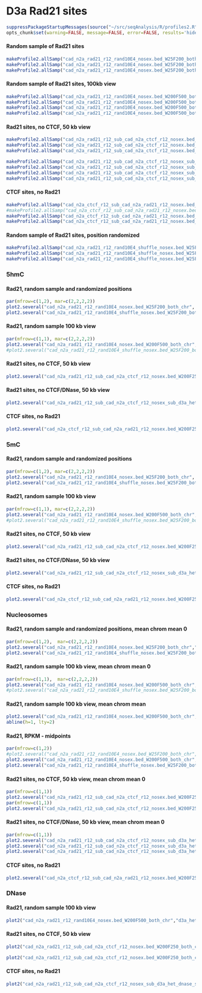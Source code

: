 D3a Rad21 sites
========================================================

```r
suppressPackageStartupMessages(source("~/src/seqAnalysis/R/profiles2.R"))
opts_chunk$set(warning=FALSE, message=FALSE, error=FALSE, results='hide')
```

#### Random sample of Rad21 sites
```r
makeProfile2.allSamp("cad_n2a_rad21_r12_rand10E4_nosex.bed_W25F200_both_chr", data_type="bam_extend/mean_chrom_mean_0", rm.outliers=0.01)
makeProfile2.allSamp("cad_n2a_rad21_r12_rand10E4_nosex.bed_W25F200_both_chr", data_type="bam_ends/mean", rm.outliers=0.01)
makeProfile2.allSamp("cad_n2a_rad21_r12_rand10E4_nosex.bed_W25F200_both_chr", data_type="rpkm/mean", rm.outliers=0.01)
```

#### Random sample of Rad21 sites, 100kb view
```r
makeProfile2.allSamp("cad_n2a_rad21_r12_rand10E4_nosex.bed_W200F500_both_chr", data_type="bam_extend/mean_chrom_mean_0", rm.outliers=0.01)
makeProfile2.allSamp("cad_n2a_rad21_r12_rand10E4_nosex.bed_W200F500_both_chr", data_type="bam_extend/mean_chrom_mean", rm.outliers=0.01)
makeProfile2.allSamp("cad_n2a_rad21_r12_rand10E4_nosex.bed_W200F500_both_chr", data_type="bam_ends/mean", rm.outliers=0.01)
makeProfile2.allSamp("cad_n2a_rad21_r12_rand10E4_nosex.bed_W200F500_both_chr", data_type="rpkm/mean", rm.outliers=0.01)
```

#### Rad21 sites, no CTCF, 50 kb view
```r
makeProfile2.allSamp("cad_n2a_rad21_r12_sub_cad_n2a_ctcf_r12_nosex.bed_W200F250_both_chr", data_type="bam_extend/mean_chrom_mean_0", rm.outliers=0.01)
makeProfile2.allSamp("cad_n2a_rad21_r12_sub_cad_n2a_ctcf_r12_nosex.bed_W200F250_both_chr", data_type="bam_ends/mean", rm.outliers=0.01)
makeProfile2.allSamp("cad_n2a_rad21_r12_sub_cad_n2a_ctcf_r12_nosex.bed_W200F250_both_chr", data_type="rpkm/mean", rm.outliers=0.01)
```

```r
makeProfile2.allSamp("cad_n2a_rad21_r12_sub_cad_n2a_ctcf_r12_nosex_sub_d3a_het_dnase_sort_q30_dnase.bed_W200F250_both_chr", data_type="bam_extend/mean_chrom_mean_0", rm.outliers=0.01)
makeProfile2.allSamp("cad_n2a_rad21_r12_sub_cad_n2a_ctcf_r12_nosex_sub_d3a_het_dnase_sort_q30_dnase.bed_W200F250_both_chr", data_type="bam_extend/mean", rm.outliers=0.01)
makeProfile2.allSamp("cad_n2a_rad21_r12_sub_cad_n2a_ctcf_r12_nosex_sub_d3a_het_dnase_sort_q30_dnase.bed_W200F250_both_chr", data_type="bam_ends/mean", rm.outliers=0.01)
makeProfile2.allSamp("cad_n2a_rad21_r12_sub_cad_n2a_ctcf_r12_nosex_sub_d3a_het_dnase_sort_q30_dnase.bed_W200F250_both_chr", data_type="rpkm/mean", rm.outliers=0.01)

```

#### CTCF sites, no Rad21
```r
makeProfile2.allSamp("cad_n2a_ctcf_r12_sub_cad_n2a_rad21_r12_nosex.bed_W200F250_both_chr", data_type="bam_extend/mean_chrom_mean_0", rm.outliers=0.01)
#makeProfile2.allSamp("cad_n2a_ctcf_r12_sub_cad_n2a_rad21_r12_nosex.bed_W200F250_both_chr", data_type="bam_extend/mean", rm.outliers=0.01)
makeProfile2.allSamp("cad_n2a_ctcf_r12_sub_cad_n2a_rad21_r12_nosex.bed_W200F250_both_chr", data_type="bam_ends/mean", rm.outliers=0.01)
makeProfile2.allSamp("cad_n2a_ctcf_r12_sub_cad_n2a_rad21_r12_nosex.bed_W200F250_both_chr", data_type="rpkm/mean", rm.outliers=0.01)
```

#### Random sample of Rad21 sites, position randomized
```r
makeProfile2.allSamp("cad_n2a_rad21_r12_rand10E4_shuffle_nosex.bed_W25F200_both_chr", data_type="bam_extend/mean_chrom_mean_0", rm.outliers=0.01)
makeProfile2.allSamp("cad_n2a_rad21_r12_rand10E4_shuffle_nosex.bed_W25F200_both_chr", data_type="bam_ends/mean", rm.outliers=0.01)
makeProfile2.allSamp("cad_n2a_rad21_r12_rand10E4_shuffle_nosex.bed_W25F200_both_chr", data_type="rpkm/mean", rm.outliers=0.01)
```

### 5hmC
#### Rad21, random sample and randomized positions
```r
par(mfrow=c(1,2), mar=c(2,2,2,2))
plot2.several("cad_n2a_rad21_r12_rand10E4_nosex.bed_W25F200_both_chr", "d3a_hmc", data_type="rpkm/mean", group2="trim0.01", cols=col2, y.vals=c(.2, 1))
plot2.several("cad_n2a_rad21_r12_rand10E4_shuffle_nosex.bed_W25F200_both_chr", "d3a_hmc", data_type="rpkm/mean", group2="trim0.01", cols=col2, y.vals=c(.2, 1))
```

#### Rad21, random sample 100 kb view
```r
par(mfrow=c(1,1), mar=c(2,2,2,2))
plot2.several("cad_n2a_rad21_r12_rand10E4_nosex.bed_W200F500_both_chr", "d3a_hmc", data_type="rpkm/mean", group2="trim0.01", cols=col2, y.vals=c(.2, 1), range=c(251, 750))
#plot2.several("cad_n2a_rad21_r12_rand10E4_shuffle_nosex.bed_W25F200_both_chr", "d3a_hmc", data_type="rpkm/mean", group2="trim0.01", cols=col2, y.vals=c(.2, 1))
```

#### Rad21 sites, no CTCF, 50 kb view
```r
plot2.several("cad_n2a_rad21_r12_sub_cad_n2a_ctcf_r12_nosex.bed_W200F250_both_chr", "d3a_hmc", data_type="rpkm/mean", group2="trim0.01", cols=col2, y.vals=c(.2, 1), baseline=T, wsize=200)
```

#### Rad21 sites, no CTCF/DNase, 50 kb view
```r
plot2.several("cad_n2a_rad21_r12_sub_cad_n2a_ctcf_r12_nosex_sub_d3a_het_dnase_sort_q30_dnase.bed_W200F250_both_chr", "d3a_hmc", data_type="rpkm/mean", group2="trim0.01", cols=col2, y.vals=c(.2, 1), baseline=T, wsize=200)
```

#### CTCF sites, no Rad21
```r
plot2.several("cad_n2a_ctcf_r12_sub_cad_n2a_rad21_r12_nosex.bed_W200F250_both_chr", "d3xog_hmc", data_type="rpkm/mean", group2="trim0.01", cols=col3, y.vals=c(.2, 1), baseline=F, wsize=200, range=c(101,400))
```

### 5mC
#### Rad21, random sample and randomized positions
```r
par(mfrow=c(1,2), mar=c(2,2,2,2))
plot2.several("cad_n2a_rad21_r12_rand10E4_nosex.bed_W25F200_both_chr", "d3a_mc", data_type="rpkm/mean", group2="trim0.01", cols=col2, y.vals=c(0, .6))
plot2.several("cad_n2a_rad21_r12_rand10E4_shuffle_nosex.bed_W25F200_both_chr", "d3a_mc", data_type="rpkm/mean", group2="trim0.01", cols=col2, y.vals=c(0, .6))
```

#### Rad21, random sample 100 kb view
```r
par(mfrow=c(1,1), mar=c(2,2,2,2))
plot2.several("cad_n2a_rad21_r12_rand10E4_nosex.bed_W200F500_both_chr", "d3a_mc", data_type="rpkm/mean", group2="trim0.01", cols=col2, y.vals=c(0, .6), range=c(251, 750), wsize=200)
#plot2.several("cad_n2a_rad21_r12_rand10E4_shuffle_nosex.bed_W25F200_both_chr", "d3a_mc", data_type="rpkm/mean", group2="trim0.01", cols=col2, y.vals=c(0, .6))
```

#### Rad21 sites, no CTCF, 50 kb view
```r
plot2.several("cad_n2a_rad21_r12_sub_cad_n2a_ctcf_r12_nosex.bed_W200F250_both_chr", "d3a_mc", data_type="rpkm/mean", group2="trim0.01", cols=col2, y.vals=c(0, .6), wsize=200)
```

#### Rad21 sites, no CTCF/DNase, 50 kb view
```r
plot2.several("cad_n2a_rad21_r12_sub_cad_n2a_ctcf_r12_nosex_sub_d3a_het_dnase_sort_q30_dnase.bed_W200F250_both_chr", "d3a_mc", data_type="rpkm/mean", group2="trim0.01", cols=col2, y.vals=c(0, .6), wsize=200)
```

#### CTCF sites, no Rad21
```r
plot2.several("cad_n2a_ctcf_r12_sub_cad_n2a_rad21_r12_nosex.bed_W200F250_both_chr", "d3a_mc", data_type="rpkm/mean", group2="trim0.01", cols=col2, y.vals=c(.2, 1), baseline=F, wsize=200)
```

### Nucleosomes
#### Rad21, random sample and randomized positions, mean chrom mean 0
```r
par(mfrow=c(1,2),  mar=c(2,2,2,2))
plot2.several("cad_n2a_rad21_r12_rand10E4_nosex.bed_W25F200_both_chr","d3a_nuc_extend", data_type="bam_extend/mean_chrom_mean_0", group2="trim0.01", cols=col2, y.vals=c(.8, 1.3), baseline=F)
plot2.several("cad_n2a_rad21_r12_rand10E4_shuffle_nosex.bed_W25F200_both_chr","d3a_nuc_extend", data_type="bam_extend/mean_chrom_mean_0", group2="trim0.01", cols=col2, y.vals=c(.8, 1.3), baseline=F)
```

#### Rad21, random sample 100 kb view, mean chrom mean 0
```r
par(mfrow=c(1,1),  mar=c(2,2,2,2))
plot2.several("cad_n2a_rad21_r12_rand10E4_nosex.bed_W200F500_both_chr","d3a_nuc_extend", data_type="bam_extend/mean_chrom_mean_0", group2="trim0.01", cols=col2, y.vals=c(.8, 1.3), baseline=F, wsize=200, range=c(251, 750))
#plot2.several("cad_n2a_rad21_r12_rand10E4_shuffle_nosex.bed_W25F200_both_chr","d3a_nuc_extend", data_type="bam_extend/mean_chrom_mean_0", group2="trim0.01", cols=col2, y.vals=c(.8, 1.3), baseline=F)
```

#### Rad21, random sample 100 kb view, mean chrom mean 
```r
plot2.several("cad_n2a_rad21_r12_rand10E4_nosex.bed_W200F500_both_chr","d3a_nuc_extend", data_type="bam_extend/mean_chrom_mean", group2="trim0.01", cols=col2, y.vals=c(.8, 1.3), baseline=F, wsize=200, range=c(401, 600))
abline(h=1, lty=2)
```

#### Rad21, RPKM - midpoints
```r
par(mfrow=c(1,2))
#plot2.several("cad_n2a_rad21_r12_rand10E4_nosex.bed_W25F200_both_chr","d3a_nuc2", data_type="rpkm/mean", group2="trim0.01", cols=col2, baseline=F, y.vals=c(0, .5))
plot2.several("cad_n2a_rad21_r12_rand10E4_nosex.bed_W200F500_both_chr","d3a_nuc2", data_type="rpkm/mean", group2="trim0.01", cols=col2, baseline=T, wsize=200)
plot2.several("cad_n2a_rad21_r12_rand10E4_shuffle_nosex.bed_W25F200_both_chr","d3a_nuc2", data_type="rpkm/mean", group2="trim0.01", cols=col2, baseline=T, y.vals=c(0, .5))

```

#### Rad21 sites, no CTCF, 50 kb view, mean chrom mean 0
```r
par(mfrow=c(1,1))
plot2.several("cad_n2a_rad21_r12_sub_cad_n2a_ctcf_r12_nosex.bed_W200F250_both_chr","d3a_nuc_extend", data_type="bam_extend/mean_chrom_mean_0", group2="trim0.01", cols=col2, y.vals=c(1, 1.4), baseline=T, wsize=200, range=c(201, 300))
par(mfrow=c(1,1))
plot2.several("cad_n2a_rad21_r12_sub_cad_n2a_ctcf_r12_nosex.bed_W200F250_both_chr","d3a_nuc2", data_type="rpkm/mean", group2="trim0.01", cols=col2, baseline=F, wsize=200)
```

#### Rad21 sites, no CTCF/DNase, 50 kb view, mean chrom mean 0
```r
par(mfrow=c(1,1))
plot2.several("cad_n2a_rad21_r12_sub_cad_n2a_ctcf_r12_nosex_sub_d3a_het_dnase_sort_q30_dnase.bed_W200F250_both_chr","d3a_nuc_extend", data_type="bam_extend/mean_chrom_mean_0", group2="trim0.01", cols=col2, y.vals=c(1, 1.4), baseline=T, wsize=200, range=c(201, 300))
plot2.several("cad_n2a_rad21_r12_sub_cad_n2a_ctcf_r12_nosex_sub_d3a_het_dnase_sort_q30_dnase.bed_W200F250_both_chr","d3a_nuc_extend_sub", data_type="bam_extend/mean", group2="trim0.01", cols=col2, baseline=F, wsize=200, range=c(201, 300))
plot2.several("cad_n2a_rad21_r12_sub_cad_n2a_ctcf_r12_nosex_sub_d3a_het_dnase_sort_q30_dnase.bed_W200F250_both_chr","d3a_nuc2", data_type="rpkm/mean", group2="trim0.01", cols=col2, baseline=F, wsize=200)
```

#### CTCF sites, no Rad21
```r
plot2.several("cad_n2a_ctcf_r12_sub_cad_n2a_rad21_r12_nosex.bed_W200F250_both_chr","d3a_nuc_extend", data_type="bam_extend/mean_chrom_mean_0", group2="trim0.01", cols=col2, y.vals=c(1, 1.4), baseline=T, wsize=200, range=c(201, 300))
```

### DNase

#### Rad21, random sample 100 kb view
```r
plot2("cad_n2a_rad21_r12_rand10E4_nosex.bed_W200F500_both_chr","d3a_het_dnase_sort_q30", data_type="bam_ends/mean", group2="trim0.01", wsize=200)
```

#### Rad21 sites, no CTCF, 50 kb view
```r
plot2("cad_n2a_rad21_r12_sub_cad_n2a_ctcf_r12_nosex.bed_W200F250_both_chr","d3a_het_dnase_sort_q30", data_type="bam_ends/mean", group2="trim0.01", wsize=200)
```

```r
plot2("cad_n2a_rad21_r12_sub_cad_n2a_ctcf_r12_nosex.bed_W200F250_both_chr","d3a_het_dnase_sort_q30", data_type="bam_ends/mean", group2="trim0.01", wsize=200)
```

#### CTCF sites, no Rad21
```r
plot2("cad_n2a_rad21_r12_sub_cad_n2a_ctcf_r12_nosex_sub_d3a_het_dnase_sort_q30_dnase.bed_W200F250_both_chr","d3a_het_dnase_sort_q30", data_type="bam_ends/mean", group2="trim0.01", wsize=200)
```
